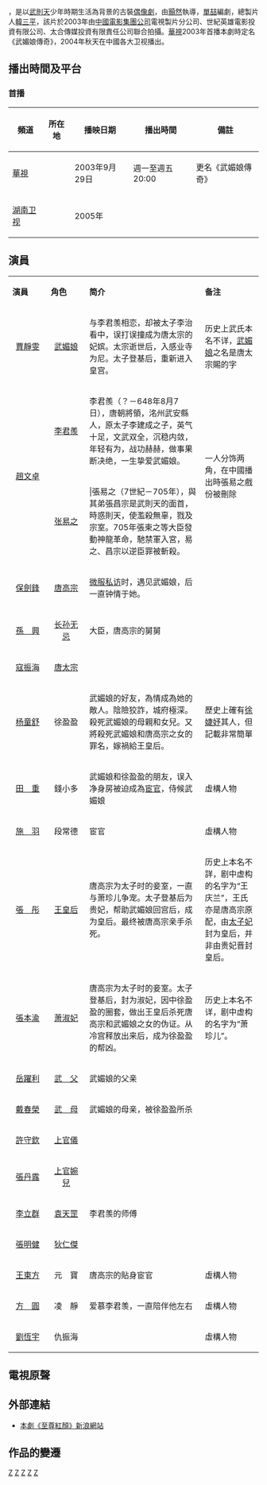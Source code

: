 {{电视节目信息框
| show_name = 至尊红颜
| 英文名稱 = ''Empress Wu Mei Niang''
| 別名 = 
| image = 电视剧至尊红颜 2003.jpg
| caption = 
| 類型 = [[古装|古装]]/历史
| runtime = 约50[[分钟|分钟]]
| creator = 
| director = [[颢然|颢然]]、[[金鰲勳|金鰲勳]]、[[賴水清|賴水清]]
| writer = 单喆、曾維正
| starring = [[賈靜雯|賈靜雯]]、[[赵文卓|赵文卓]]
| 片頭曲 = 《一顆心還愛你》
| 作曲 = 巫奇
| 作詞 = 李姚
| 演唱 = 黃維德
| 片尾曲 = 《握緊》
| 作曲2 = 謝布暐
| 作詞2 = 謝布暐
| 演唱2 = 何耀珊
| country = {{CHNML}}
| network = 
| 制片人 = 韩三平、张哲、王智强、鄭文騰
| 监制 = 郁岗、王毅、宋振山、吴宏亮
| 製作公司 = [[中國電影集團公司|中國電影集團公司]]電視製片分公司、世紀英雄電影投資有限公司、太合傳媒投資有限責任公司
| 制作年份 = 2003年
| 出品人 = 杨步亭、李博伦、王 伟
| website = 
| num_episodes = [[湖南卫视|湖南卫视]](52集)<br>原版(44集)<br>删减版（42集）
| channel = [[華视|華视]]
| first_run = {{TWN}}
| first_aired = {{start date|2003|9|29}}
| last_aired = {{end date|2003|11|13}}
| imdb_id = 
| 台灣名稱 = 武媚娘傳奇（華視）<br>至尊紅顏武媚娘（八大電視）
| show_name_zh-cn = 至尊红颜
}}
{{engname|《至尊紅顏》|Empress Wu Mei Niang}}，是以[[武則天|武則天]]少年時期生活為背景的古裝[[偶像劇|偶像劇]]，由[[顥然|顥然]]執導，[[單喆|單喆]]編劇，總製片人[[韓三平|韓三平]]，該片於2003年由[[中国电影集团|中國電影集團公司]]電視製片分公司、世紀英雄電影投資有限公司、太合傳媒投資有限責任公司聯合拍攝。[[華視主頻|華視]]2003年首播本劇時定名《武媚娘傳奇》，2004年秋天在中國各大卫视播出。

==播出時間及平台==
===首播===
{| class="wikitable" 
!'''頻道'''||'''所在地'''||'''播映日期'''||'''播出時間'''||'''備註'''
|-
|[[中華電視公司|華視]]||{{TWN}}||2003年9月29日||週一至週五 20:00||更名《武媚娘傳奇》
|-
|[[湖南卫视|湖南卫视]]||{{CHNML}}||2005年|| ||
|}

== 演員 ==  
{| class="wikitable" width="70%"
|- style="background:cornflowerblue; color:white" align=center
|style="width:10%"|'''演員'''||style="width:10%"|'''角色'''||style="width:30%"|'''简介'''||style="width:15%"|'''备注'''
|-
|<center>[[賈靜雯|賈靜雯]]||<center>[[武则天|武媚娘]]||与李君羡相恋，却被太子李治看中，误打误撞成为唐太宗的妃嫔。太宗逝世后，入感业寺为尼。太子登基后，重新进入皇宫。||历史上武氏本名不详，[[武媚娘|武媚娘]]之名是唐太宗賜的字
|-
|rowspan="2"|<center>[[趙文卓|趙文卓]]||<center>[[李君羨|李君羨]]||李君羨（？－648年8月7日），唐朝將領，洺州武安縣人，原太子李建成之子，英气十足，文武双全，沉稳内敛，年轻有为，战功赫赫，做事果断决绝，一生挚爱武媚娘。 ||rowspan="2"|一人分饰两角，在中國播出時張易之戲份被刪除
|-
|<center>[[张易之|张易之]]|||張易之（7世紀－705年），與其弟張昌宗是武則天的面首，時惑則天，使濫殺無辜，戮及宗室。705年張柬之等大臣發動神龍革命，馳禁軍入宮，易之、昌宗以逆臣罪被斬殺。
|-
|<center>[[保劍鋒|保劍鋒]]||<center>[[唐高宗|唐高宗]]||[[微服私访|微服私访]]时，遇见武媚娘，后一直钟情于她。||
|-
|<center>[[孫興|孫　興]]||<center>[[长孙无忌|长孙无忌]]||大臣，唐高宗的舅舅||
|-
|<center>[[寇振海|寇振海]]||<center>[[唐太宗|唐太宗]]||　||
|-
|<center>[[杨童舒|杨童舒]]||<center>徐盈盈||武媚娘的好友，為情成為她的敵人。陰險狡詐，城府極深。殺死武媚娘的母親和女兒。又將殺死武媚娘和唐高宗之女的罪名，嫁禍給王皇后。||歷史上確有[[徐婕妤_(唐高宗)|徐婕妤]]其人，但記載非常簡單
|-
|<center>[[田重|田　重]]||<center>錢小多||武媚娘和徐盈盈的朋友，误入净身房被迫成為[[宦官|宦官]]，侍候武媚娘||虛構人物
|-
|<center>[[施羽|施　羽]]||<center>段常德||宦官||虛構人物
|-
|<center>[[张彤_(演员)|張　彤]]||<center>[[王皇后_(唐高宗)|王皇后]]||唐高宗为太子时的妾室，一直与萧珍儿争宠。太子登基后为贵妃，帮助武媚娘回宫后，成为皇后。最终被唐高宗亲手杀死。||历史上本名不詳，剧中虚构的名字为“王庆兰”，王氏亦是唐高宗原配，由[[皇太子妃|太子妃]]封为皇后，并非由贵妃晋封皇后。
|-
|<center>[[張本渝|張本渝]]||<center>[[蕭淑妃|萧淑妃]]||唐高宗为太子时的妾室。太子登基后，封为淑妃，因中徐盈盈的圈套，做出王皇后杀死唐高宗和武媚娘之女的伪证。从冷宫释放出来后，成为徐盈盈的帮凶。||历史上本名不详，剧中虚构的名字为“萧珍儿”。
|-
|<center>[[岳躍利|岳躍利]]||<center>[[武士彠|武　父]]||武媚娘的父亲||
|-
|<center>[[戴春榮|戴春榮]]||<center>[[孝明高皇后|武　母]]||武媚娘的母亲，被徐盈盈所杀||
|-
|<center>[[許守欽|許守欽]]||<center>[[上官儀|上官儀]]||||
|-
|<center>[[張丹露|張丹露]]||<center>[[上官婉兒|上官婉兒]]||||
|-
|<center>[[李立群|李立群]]||<center>[[袁天罡|袁天罡]]||李君羡的师傅||
|-
|<center>[[張明健|張明健]]||<center>[[狄仁傑|狄仁傑]]||||
|-
|<center>[[王東方|王東方]]||<center>元　寶||唐高宗的貼身宦官||虛構人物
|-
|<center>[[方圓_(1983年)|方　圓]]||<center>凌　靜||爱慕李君羡，一直陪伴他左右||虛構人物
|-
|<center>[[劉恆宇|劉恆宇]]||<center>仇振海||||虛構人物
|}

==電視原聲==
{{tracklist
| collapsed       = 
| headline        = 
| extra_column    = 演唱
| total_length    = 
| all_writing     = 
| all_lyrics      = 
| all_music       = 
| writing_credits = 
| lyrics_credits  = yes
| music_credits   = yes

| title1          = 《一顆心還愛你》
| note1           = 片頭曲
| lyrics1         = [[李姚|李姚]]
| music1          = [[巫奇|巫奇]]
| extra1          = [[黃維德|黃維德]]
| length1         = 

| title2          = 《握緊》 
| note2           = 片尾曲
| lyrics2         = [[謝布暐|謝布暐]]
| music2          = [[謝布暐|謝布暐]]
| extra2          = [[何耀珊|何耀珊]]
| length2         = 
}}

== 外部連結 ==
*[http://ent.sina.com.cn/v/m/f/zhizhy/ 本劇《至尊紅顏》新浪網站] {{Wayback|url=http://ent.sina.com.cn/v/m/f/zhizhy/ |date=20141226185405 }}

==作品的變遷==
{{電視節目的變遷
|電視台={{flagicon|Taiwan}}[[華視|華視]]
|播放檔次=週一至週五 20:00
|節目名稱=武媚娘傳奇<br />（2003.09.29 - 2003.11.13）
|上一節目=《愛、謊言、配偶欄》系列：<br />[[真愛、真情、真女人|真愛、真情、真女人]]<br />（2003.09.18 - 2003.09.26）
|下一節目=[[千金百分百|千金百分百]]<br />（2003.11.13 - 2004.01.06）
}}
{{電視節目的變遷
|電視台={{flagicon|Taiwan}}[[華視|華視]]
|播放檔次=星期六至日 10:00 - 12:00<br/>(11/30播出的時間為 11:00 - 12:00)
|節目名稱=武媚娘傳奇<br/>(2013.11.30 - 2014.02.15)
|上一節目=[[陸貞傳奇|陸貞傳奇]]<br/>(2013.09.08 - 2013.11.30)<br/>(11/30 10:00 - 11:00播出完結篇)
|下一節目=[[四大名捕鬥將軍_(電視劇)|四大名捕]]<br/>(2014.02.16 - 2014.04.26)
}}
{{2003年中國大陸古裝/民初電視劇}}
{{華視八點檔}}
[[Category:2003年中國電視劇集|Z]]
[[Category:華視外購電視劇|Z]]
[[Category:亞洲電視外購劇集|Z]]
[[Category:八大電視外購電視劇|Z]]
[[Category:武則天題材電視劇|Z]]